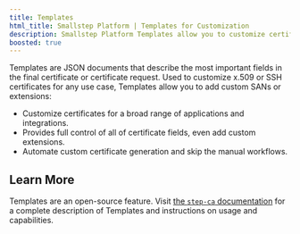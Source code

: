 ---
title: Templates
html_title: Smallstep Platform | Templates for Customization
description: Smallstep Platform Templates allow you to customize certificates.
boosted: true
---

Templates are JSON documents that describe the most important fields in the final certificate or certificate request. 
Used to customize x.509 or SSH certificates for any use case, 
Templates allow you to add custom SANs or extensions:

- Customize certificates for a broad range of applications and integrations.
- Provides full control of all of certificate fields, even add custom extensions.
- Automate custom certificate generation and skip the manual workflows.

## Learn More

Templates are an open-source feature. 
Visit [the `step-ca` documentation](https://smallstep.com/docs/step-ca/templates) for a complete description of Templates and instructions on usage and capabilities.
